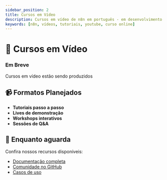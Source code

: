 ---
sidebar_position: 2
title: Cursos em Vídeo
description: Cursos em vídeo de n8n em português - em desenvolvimento
keywords: [n8n, vídeos, tutoriais, youtube, curso online]
---


# 🎥 Cursos em Vídeo

<div style={{
  background: '#ff4757',
  padding: '1.5rem',
  borderRadius: '8px',
  color: 'white',
  textAlign: 'center',
  marginBottom: '2rem'
}}>
  <IonicIcon name="play-circle-outline" style={{fontSize: '32px', marginBottom: '0.5rem'}} />
  <h3 style={{color: 'white', marginBottom: '0.5rem'}}>Em Breve</h3>
  <p style={{marginBottom: '0'}}>Cursos em vídeo estão sendo produzidos</p>
</div>

## 📹 Formatos Planejados

- **Tutoriais passo a passo**
- **Lives de demonstração**  
- **Workshops interativos**
- **Sessões de Q&A**

## 🔗 **Enquanto aguarda**

Confira nossos recursos disponíveis:
- [Documentação completa](/intro)
- [Comunidade no GitHub](https://github.com/n8n-brasil)
- [Casos de uso](/comunidade)
